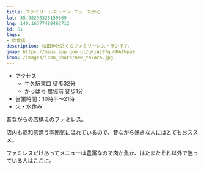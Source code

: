 ```yaml
---
title: ファミリーレストラン ニューたから
lat: 35.98298325159869
lng: 140.16377488462712
id: 51
tags:
- 飲食店
description: 柏田神社近くのファミリーレストランです。
gmap: https://maps.app.goo.gl/gKiAz9TguGRAtWpa9
icon: /images/icon_photo/new_takara.jpg
---
```


<LinkedImage
  src="/images/photos/newtakara-a.jpg"
  href="/photo_pages/newtakara-a"
/>

- アクセス
  - 牛久駅東口 徒歩32分
  - かっぱ号 農協前 徒歩1分
- 営業時間：10時半～21時
- 火・水休み

昔ながらの店構えのファミレス。

店内も昭和感漂う雰囲気に溢れているので、昔ながら好きな人にはとてもおススメ。

ファミレスだけあってメニューは豊富なので肉か魚か、はたまたそれ以外で迷っている人はここに。

<LinkedImage
  src="/images/photos/newtakara-lunch.jpg"
  href="/photo_pages/newtakara-lunch"
/>

